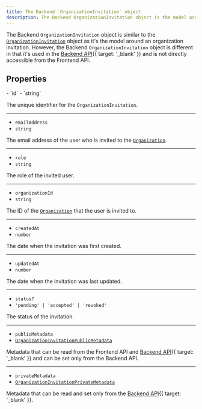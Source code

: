 ```yaml
---
title: The Backend `OrganizationInvitation` object
description: The Backend OrganizationInvitation object is the model around an organization invitation.
---
```


The Backend `OrganizationInvitation` object is similar to the [`OrganizationInvitation`](/docs/references/javascript/types/organization-invitation) object as it's the model around an organization invitation. However, the Backend `OrganizationInvitation` object is different in that it's used in the [Backend API](/docs/reference/backend-api/tag/Organization-Invitations#operation/CreateOrganizationInvitation){{ target: '_blank' }} and is not directly accessible from the Frontend API.

## Properties

<Properties>
  - `id`
  - `string`

  The unique identifier for the `OrganizationInvitation`.

  ---

  - `emailAddress`
  - `string`

  The email address of the user who is invited to the [`Organization`](/docs/references/backend/types/backend-organization).

  ---

  - `role`
  - `string`

  The role of the invited user.

  ---

  - `organizationId`
  - `string`

  The ID of the [`Organization`](/docs/references/backend/types/backend-organization) that the user is invited to.

  ---

  - `createdAt`
  - `number`

  The date when the invitation was first created.

  ---

  - `updatedAt`
  - `number`

  The date when the invitation was last updated.

  ---

  - `status?`
  - `'pending' | 'accepted' | 'revoked'`

  The status of the invitation.

  ---

  - `publicMetadata`
  - [`OrganizationInvitationPublicMetadata`](/docs/references/javascript/types/metadata#organization-invitation-public-metadata)

  Metadata that can be read from the Frontend API and [Backend API](/docs/reference/backend-api){{ target: '_blank' }} and can be set only from the Backend API.

  ---

  - `privateMetadata`
  - [`OrganizationInvitationPrivateMetadata`](/docs/references/javascript/types/metadata#organization-invitation-private-metadata)

  Metadata that can be read and set only from the [Backend API](/docs/reference/backend-api){{ target: '_blank' }}.
</Properties>
